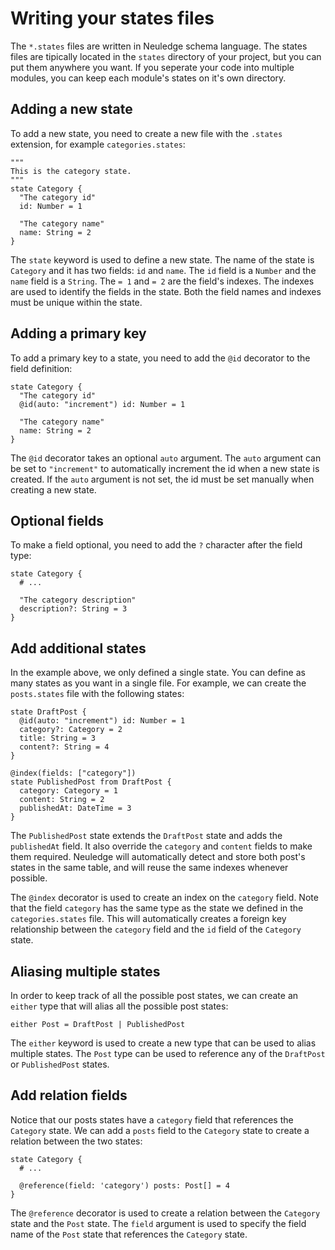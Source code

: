 # Writing your states files

The `*.states` files are written in Neuledge schema language. The states files are tipically located in the `states` directory of your project, but you can put them anywhere you want. If you seperate your code into multiple modules, you can keep each module's states on it's own directory.

## Adding a new state

To add a new state, you need to create a new file with the `.states` extension, for example `categories.states`:

```states filename="categories.states"
"""
This is the category state.
"""
state Category {
  "The category id"
  id: Number = 1

  "The category name"
  name: String = 2
}
```

The `state` keyword is used to define a new state. The name of the state is `Category` and it has two fields: `id` and `name`. The `id` field is a `Number` and the `name` field is a `String`. The `= 1` and `= 2` are the field's indexes. The indexes are used to identify the fields in the state. Both the field names and indexes must be unique within the state.

## Adding a primary key

To add a primary key to a state, you need to add the `@id` decorator to the field definition:

```states filename="categories.states" /@id(auto: "increment")/
state Category {
  "The category id"
  @id(auto: "increment") id: Number = 1

  "The category name"
  name: String = 2
}
```

The `@id` decorator takes an optional `auto` argument. The `auto` argument can be set to `"increment"` to automatically increment the id when a new state is created. If the `auto` argument is not set, the id must be set manually when creating a new state.

## Optional fields

To make a field optional, you need to add the `?` character after the field type:

```states filename="categories.states"
state Category {
  # ...

  "The category description"
  description?: String = 3
}
```

## Add additional states

In the example above, we only defined a single state. You can define as many states as you want in a single file. For example, we can create the `posts.states` file with the following states:

```states filename="posts.states"
state DraftPost {
  @id(auto: "increment") id: Number = 1
  category?: Category = 2
  title: String = 3
  content?: String = 4
}

@index(fields: ["category"])
state PublishedPost from DraftPost {
  category: Category = 1
  content: String = 2
  publishedAt: DateTime = 3
}
```

The `PublishedPost` state extends the `DraftPost` state and adds the `publishedAt` field. It also override the `category` and `content` fields to make them required. Neuledge will automatically detect and store both post's states in the same table, and will reuse the same indexes whenever possible.

The `@index` decorator is used to create an index on the `category` field. Note that the field `category` has the same type as the state we defined in the `categories.states` file. This will automatically creates a foreign key relationship between the `category` field and the `id` field of the `Category` state.

## Aliasing multiple states

In order to keep track of all the possible post states, we can create an `either` type that will alias all the possible post states:

```states filename="posts.states"
either Post = DraftPost | PublishedPost
```

The `either` keyword is used to create a new type that can be used to alias multiple states. The `Post` type can be used to reference any of the `DraftPost` or `PublishedPost` states.

## Add relation fields

Notice that our posts states have a `category` field that references the `Category` state. We can add a `posts` field to the `Category` state to create a relation between the two states:

```states filename="categories.states"
state Category {
  # ...

  @reference(field: 'category') posts: Post[] = 4
}
```

The `@reference` decorator is used to create a relation between the `Category` state and the `Post` state. The `field` argument is used to specify the field name of the `Post` state that references the `Category` state.
